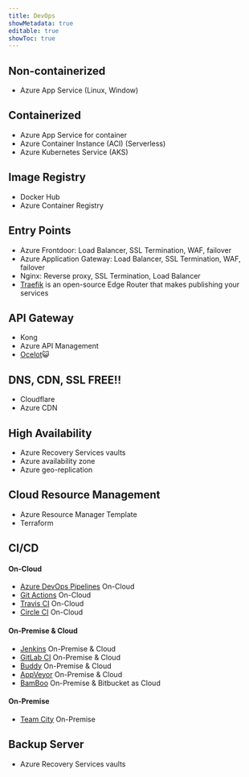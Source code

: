 ```yaml
---
title: DevOps
showMetadata: true
editable: true
showToc: true
---
```


## Non-containerized

- Azure App Service (Linux, Window)

## Containerized

- Azure App Service for container
- Azure Container Instance (ACI) (Serverless)
- Azure Kubernetes Service (AKS)

## Image Registry

- Docker Hub
- Azure Container Registry

## Entry Points

- Azure Frontdoor: Load Balancer, SSL Termination, WAF, failover
- Azure Application Gateway: Load Balancer, SSL Termination, WAF, failover
- Nginx: Reverse proxy, SSL Termination, Load Balancer
- [Traefik](https://doc.traefik.io/traefik/) is an open-source Edge Router that makes publishing your services

## API Gateway

- Kong
- Azure API Management
- [Ocelot](https://github.com/ThreeMammals/Ocelot)😺

## DNS, CDN, SSL FREE!!

- Cloudflare
- Azure CDN

## High Availability

- Azure Recovery Services vaults
- Azure availability zone
- Azure geo-replication

## Cloud Resource Management

- Azure Resource Manager Template
- Terraform

## CI/CD

#### On-Cloud

  - [Azure DevOps Pipelines](https://docs.microsoft.com/en-us/azure/devops/pipelines/?view=azure-devops) On-Cloud
  - [Git Actions](https://docs.github.com/en/actions) On-Cloud
  - [Travis CI](https://docs.travis-ci.com/) On-Cloud
  - [Circle CI](https://circleci.com/docs/) On-Cloud
#### On-Premise & Cloud

  - [Jenkins](https://github.com/jenkinsci/jenkins) On-Premise & Cloud
  - [GitLab CI](https://docs.gitlab.com/ee/ci/) On-Premise & Cloud
  - [Buddy](https://buddy.works/docs) On-Premise & Cloud
  - [AppVeyor](https://www.appveyor.com/docs/) On-Premise & Cloud
  - [BamBoo](https://www.atlassian.com/software/bamboo) On-Premise & Bitbucket as Cloud
#### On-Premise

  - [Team City](https://www.jetbrains.com/teamcity/) On-Premise





## Backup Server

- Azure Recovery Services vaults
